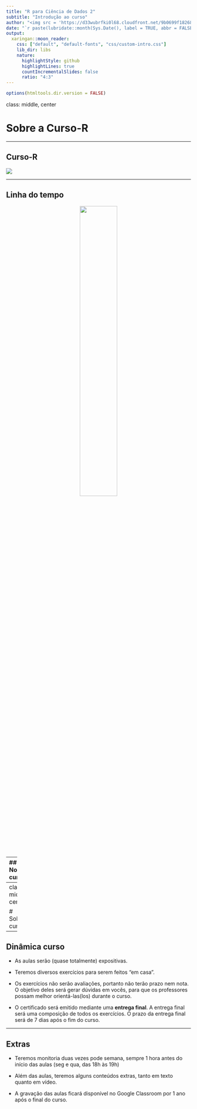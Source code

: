```yaml
---
title: "R para Ciência de Dados 2"
subtitle: "Introdução ao curso"
author: "<img src = 'https://d33wubrfki0l68.cloudfront.net/9b0699f18268059bdd2e5c21538a29eade7cbd2b/67e5c/img/logo/cursor1-5.png' width = '30%'>"
date: "`r paste(lubridate::month(Sys.Date(), label = TRUE, abbr = FALSE, locale = 'pt_BR.UTF-8'), 'de', lubridate::year(Sys.Date()))`"
output:
  xaringan::moon_reader:
    css: ["default", "default-fonts", "css/custom-intro.css"]
    lib_dir: libs
    nature:
      highlightStyle: github
      highlightLines: true
      countIncrementalSlides: false
      ratio: "4:3"
---
```


```r
options(htmltools.dir.version = FALSE)
```

class: middle, center

# Sobre a Curso-R

---

## Curso-R

<img src="img/professores.png" style=" display: block; margin-left: auto; margin-right: auto;"></img>

---

## Linha do tempo

<center>
<img src="img/linha_do_tempo.png" width = 45%></img>
</center>

---
## Nossos cursos

```r
tab <- tibble::tribble(
  ~curso_nome, ~curso_url, ~curso_tipo,
  "R para Ciência de Dados I", "https://www.curso-r.com/cursos/r4ds-1/", "Programação em R",
  "R para Ciência de Dados II","https://www.curso-r.com/cursos/r4ds-2/", "Programação em R",
  "Introdução ao R com C++", "https://www.curso-r.com/cursos/rcpp/", "Programação em R",
  "Regressão linear", "https://www.curso-r.com/cursos/regressao-linear/", "Modelagem",
  "Machine Learning", "https://www.curso-r.com/cursos/intro-machine-learning/", "Modelagem",
  "XGBoost", "https://www.curso-r.com/cursos/xgboost/", "Modelagem",
  "Deep Learning", "https://www.curso-r.com/cursos/deep-learning/", "Modelagem",
  "Web scraping", "https://www.curso-r.com/cursos/web-scraping/", "Extração de dados",
  "Dashboards", "https://www.curso-r.com/cursos/dashboards/", "Comunicação e automação",
  "Deploy", "https://www.curso-r.com/cursos/deploy/", "Comunicação e automação"
)

templatesR6::criar_slide_nossos_cursos(tab)
```

---
class: middle, center

# Sobre o curso

---
## Dinâmica curso

- As aulas serão (quase totalmente) expositivas.

- Teremos diversos exercícios para serem feitos "em casa".

- Os exercícios não serão avaliações, portanto não terão prazo nem nota. O objetivo deles será gerar dúvidas em vocês, para que os professores possam melhor orientá-las(los) durante o curso.

- O certificado será emitido mediante uma **entrega final**. A entrega final será uma composição de todos os exercícios. O prazo da entrega final será de 7 dias após o fim do curso.

---
## Extras

- Teremos monitoria duas vezes pode semana, sempre 1 hora antes do início das aulas (seg e qua, das 18h às 19h)

- Além das aulas, teremos alguns conteúdos extras, tanto em texto quanto em vídeo.

- A gravação das aulas ficará disponível no Google Classroom por 1 ano após o final do curso.

